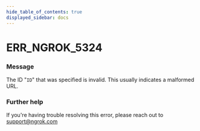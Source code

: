 ```yaml
---
hide_table_of_contents: true
displayed_sidebar: docs
---
```



# ERR_NGROK_5324

### Message

The ID "`ID`" that was specified is invalid. This usually indicates a malformed URL.

<ErrorDetails error="err_ngrok_5324" />

### Further help

If you're having trouble resolving this error, please reach out to [support@ngrok.com](mailto:support@ngrok.com?subject=Help%20with%20ERR_NGROK_5324)
